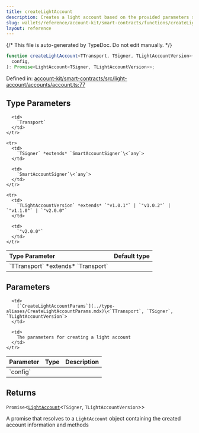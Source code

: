 ```yaml
---
title: createLightAccount
description: Creates a light account based on the provided parameters such as transport, chain, signer, init code, and more. Ensures that an account is configured and returned with various capabilities, such as transferring ownership and retrieving the owner's address.
slug: wallets/reference/account-kit/smart-contracts/functions/createLightAccount
layout: reference
---
```


{/* This file is auto-generated by TypeDoc. Do not edit manually. */}

```ts
function createLightAccount<TTransport, TSigner, TLightAccountVersion>(
  config,
): Promise<LightAccount<TSigner, TLightAccountVersion>>;
```

Defined in: [account-kit/smart-contracts/src/light-account/accounts/account.ts:77](https://github.com/alchemyplatform/aa-sdk/blob/dc58c113ff1eeb06d4b3f76c505cbbaad47db8fc/account-kit/smart-contracts/src/light-account/accounts/account.ts#L77)

## Type Parameters

<table>
  <thead>
    <tr>
      <th align="left">Type Parameter</th>
      <th align="left">Default type</th>
    </tr>
  </thead>

  <tbody>
    <tr>
      <td>
        `TTransport` *extends* `Transport`
      </td>

      <td>
        `Transport`
      </td>
    </tr>

    <tr>
      <td>
        `TSigner` *extends* `SmartAccountSigner`\<`any`>
      </td>

      <td>
        `SmartAccountSigner`\<`any`>
      </td>
    </tr>

    <tr>
      <td>
        `TLightAccountVersion` *extends* `"v1.0.1"` | `"v1.0.2"` | `"v1.1.0"` | `"v2.0.0"`
      </td>

      <td>
        `"v2.0.0"`
      </td>
    </tr>

  </tbody>
</table>

## Parameters

<table>
  <thead>
    <tr>
      <th align="left">Parameter</th>
      <th align="left">Type</th>
      <th align="left">Description</th>
    </tr>
  </thead>

  <tbody>
    <tr>
      <td>
        `config`
      </td>

      <td>
        [`CreateLightAccountParams`](../type-aliases/CreateLightAccountParams.mdx)\<`TTransport`, `TSigner`, `TLightAccountVersion`>
      </td>

      <td>
        The parameters for creating a light account
      </td>
    </tr>

  </tbody>
</table>

## Returns

`Promise`\<[`LightAccount`](../type-aliases/LightAccount.mdx)\<`TSigner`, `TLightAccountVersion`>>

A promise that resolves to a `LightAccount` object containing the created account information and methods
